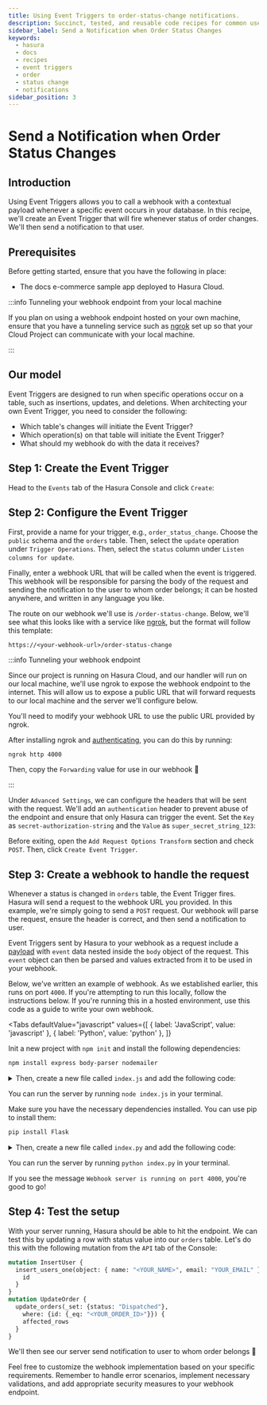 ```yaml
---
title: Using Event Triggers to order-status-change notifications.
description: Succinct, tested, and reusable code recipes for common use cases in Hasura.
sidebar_label: Send a Notification when Order Status Changes
keywords:
  - hasura
  - docs
  - recipes
  - event triggers
  - order
  - status change
  - notifications
sidebar_position: 3
---
```



# Send a Notification when Order Status Changes

## Introduction

Using Event Triggers allows you to call a webhook with a contextual payload whenever a specific event occurs in your
database. In this recipe, we'll create an Event Trigger that will fire whenever status of order changes. We'll then 
send a notification to that user.

<SampleAppBlock dependent />

## Prerequisites

Before getting started, ensure that you have the following in place:

- The docs e-commerce sample app deployed to Hasura Cloud.

:::info Tunneling your webhook endpoint from your local machine

If you plan on using a webhook endpoint hosted on your own machine, ensure that you have a tunneling service such as
[ngrok](https://ngrok.com/) set up so that your Cloud Project can communicate with your local machine.

:::

## Our model

Event Triggers are designed to run when specific operations occur on a table, such as insertions, updates, and
deletions. When architecting your own Event Trigger, you need to consider the following:

- Which table's changes will initiate the Event Trigger?
- Which operation(s) on that table will initiate the Event Trigger?
- What should my webhook do with the data it receives?

## Step 1: Create the Event Trigger

Head to the `Events` tab of the Hasura Console and click `Create`:

<Thumbnail
  src="/img/event-triggers/recipes/review-moderation/click-create-event-trigger.png"
  alt="Click Create"
  width="1000px"
/>

## Step 2: Configure the Event Trigger

First, provide a name for your trigger, e.g., `order_status_change`. Choose the `public` schema and the `orders` table.
Then, select the `update` operation under `Trigger Operations`.
Then, select the `status` column under `Listen columns for update`.

Finally, enter a webhook URL that will be called when the event is triggered. This webhook will be responsible for
parsing the body of the request and sending the notification to the user to whom order belongs; it can be hosted anywhere, 
and written in any language you like.

The route on our webhook we'll use is `/order-status-change`. Below, we'll see what this looks like with a service like
[ngrok](https://ngrok.com/), but the format will follow this template:

```text
https://<your-webhook-url>/order-status-change
```

:::info Tunneling your webhook endpoint

Since our project is running on Hasura Cloud, and our handler will run on our local machine, we'll use ngrok to expose
the webhook endpoint to the internet. This will allow us to expose a public URL that will forward requests to our local
machine and the server we'll configure below.

You'll need to modify your webhook URL to use the public URL provided by ngrok.

After installing ngrok and
[authenticating](https://ngrok.com/docs/secure-tunnels/ngrok-agent/tunnel-authtokens/#:~:text=Once%20you've%20signed%20up,make%20installing%20the%20authtoken%20simple.),
you can do this by running:

```bash
ngrok http 4000
```

Then, copy the `Forwarding` value for use in our webhook 🎉

:::

Under `Advanced Settings`, we can configure the headers that will be sent with the request. We'll add an
`authentication` header to prevent abuse of the endpoint and ensure that only Hasura can trigger the event. Set the
`Key` as `secret-authorization-string` and the `Value` as `super_secret_string_123`:

<Thumbnail
  src="/img/event-triggers/recipes/review-moderation/event-trigger-secret-header.png"
  alt="Add the secret header"
  width="1000px"
/>

Before exiting, open the `Add Request Options Transform` section and check `POST`. Then, click `Create Event Trigger`.

## Step 3: Create a webhook to handle the request

Whenever a status is changed in `orders` table, the Event Trigger fires. Hasura will send a request to the webhook
URL you provided. In this example, we're simply going to send a `POST` request. Our webhook will parse the request,
ensure the header is correct, and then send a notification to user.

Event Triggers sent by Hasura to your webhook as a request include a [payload](/event-triggers/payload.mdx) with `event`
data nested inside the `body` object of the request. This `event` object can then be parsed and values extracted from it
to be used in your webhook.

Below, we've written an example of webhook. As we established earlier, this runs on port `4000`. If you're attempting to
run this locally, follow the instructions below. If you're running this in a hosted environment, use this code as a
guide to write your own webhook.

<Tabs
  defaultValue="javascript"
  values={[
    { label: 'JavaScript', value: 'javascript' },
    { label: 'Python', value: 'python' },
  ]}
>
<TabItem value="javascript">

Init a new project with `npm init` and install the following dependencies:

```bash
npm install express body-parser nodemailer
```

<details>
<summary>
Then, create a new file called <code>index.js</code> and add the following code:
</summary>

```javascript
require('dotenv').config();
const express = require('express');
const bodyParser = require('body-parser');

const prompt = `There is change status of order. Changes in status as follow:`;

// get express sorted
const app = express();
app.use(bodyParser.json());
app.use(bodyParser.urlencoded({ extended: true }));

// notification for user about change in status of order
async function sendNotification(userId, orderId, orderStatus) {
  const response = await fetch(process.env.HASURA_URL, {
    method: 'POST',
    headers: {
      'Content-Type': 'application/json',
      'x-hasura-admin-secret': process.env.HASURA_ADMIN_SECRET,
    },
    body: JSON.stringify({
      query: `
                mutation InsertNotification($user_id: uuid!, $message: String!) {
                    insert_notifications_one(object: {user_id: $user_id, message: $message}) {
                        id
                    }
                }
            `,
      variables: {
        user_id: userId,
        message: `Status of Order:${orderId} has been changed to: ${orderStatus}.`,
      },
    }),
  });
  console.log(
    `Notification sent. The user has received the following notification: Status of Order:${orderId} has been changed to: ${orderStatus}.`
  );
  const { data } = await response.json();
  return data.insert_notifications_one;
}

// now we can write the actual handler using functions
app.post('/order-status-change', async (req, res) => {
  // check the header for auth
  const authHeader = req.headers['secret-authorization-string'];
  if (authHeader !== 'super_secret_string_123') {
    return res.status(401).json({
      message: 'Unauthorized',
    });
  }

  // parse the status from the event payload
  const orderStatus = req.body.event.data.new.status;
  const orderId = req.body.event.data.new.id;
  const userId = req.body.event.data.new.user_id;
  
  // send notification to user
  await sendNotification(userId, orderId, orderStatus);

  // send some JSON to the client
  res.json({
    orderId: orderId,
    orderStatus: orderStatus
  });
});

// start the server
app.listen(4000, () => {
  console.log('Server started on port 4000');
});
```

</details>

You can run the server by running `node index.js` in your terminal.

</TabItem>
<TabItem value="python">

Make sure you have the necessary dependencies installed. You can use pip to install them:

```bash
pip install Flask
```

<details>
<summary>
Then, create a new file called <code>index.py</code> and add the following code:
</summary>

```python
from flask import Flask, request, jsonify
import requests
import json

app = Flask(__name__)

# Hasura and OpenAI config
config = {
    'url': '<YOUR_PROJECT_ENDPOINT>',
    'secret': '<YOUR_ADMIN_SECRET>',
}

def sendNotification(user_id, order_id, order_status):
    #REST Api call to HASURA
    response = requests.post(
        config["url"],
        json={
            "query": """
        mutation InsertNotification($user_id: uuid!, $message: String!) {
            insert_notifications_one(object: {user_id: $user_id, message: $message}) {
                id
            }
        }
        """,
            "variables": {
                "user_id": user_id,
                "message": "Status of Order:${order_id} has been changed to: ${order_status}.",
            },
        },
        headers={
            "Content-Type": "application/json",
            "x-hasura-admin-secret": config["secret"],
        },
    )
    print(f"🎉 Notification sent. The user has received the following notification: Status of Order:${orderId} has been changed to: ${orderStatus}.")
    data = response.json()
    return data.get("insert_notifications_one", None)

    
@app.route('/order-status-change', methods=['POST'])
def order_status_change():
    # Confirm the authentication header is correct
    auth_header = request.headers.get('secret-authorization-string')
    if auth_header != 'super_secret_string_123':
        return jsonify({'message': 'Unauthorized'}), 401

    # Get the user's name and email from the request body
    data = request.get_json()
    order_status = data['event']['data']['new']['status']
    order_id = data['event']['data']['new']['id']
    user_id = data['event']['data']['new']['user_id']

    sendNotification(userId, orderId, orderStatus)

    return jsonify({'message': 'Order Change Notification sent!'})

if __name__ == '__main__':
    app.run(port=4000)
```

</details>

You can run the server by running `python index.py` in your terminal.

  </TabItem>
</Tabs>

If you see the message `Webhook server is running on port 4000`, you're good to go!

## Step 4: Test the setup

With your server running, Hasura should be able to hit the endpoint. We can test this by updating a row with status 
value into our `orders` table. Let's do this with the following mutation from the `API` tab of the Console:

```graphql
mutation InsertUser {
  insert_users_one(object: { name: "<YOUR_NAME>", email: "YOUR_EMAIL" }) {
    id
  }
}
mutation UpdateOrder {
  update_orders(_set: {status: "Dispatched"}, 
    where: {id: {_eq: "<YOUR_ORDER_ID>"}}) {
    affected_rows
  }
}
```

We'll then see our server send notification to user to whom order belongs 🎉

Feel free to customize the webhook implementation based on your specific requirements. Remember to handle error
scenarios, implement necessary validations, and add appropriate security measures to your webhook endpoint.
